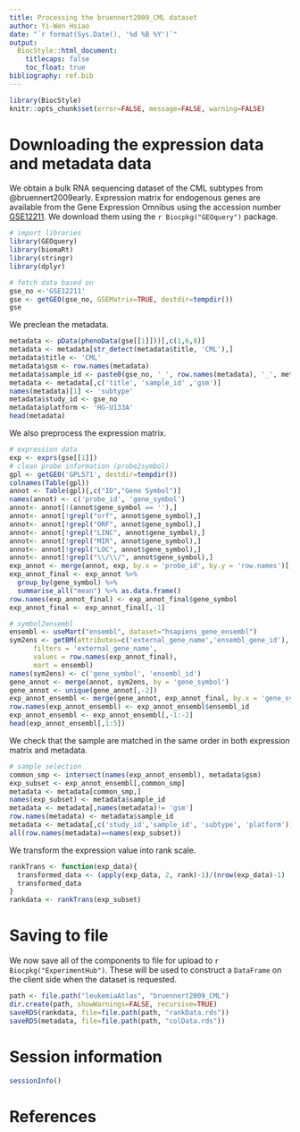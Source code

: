 ```yaml
---
title: Processing the bruennert2009_CML dataset
author: Yi-Wen Hsiao
date: "`r format(Sys.Date(), '%d %B %Y')`"
output:
  BiocStyle::html_document:
    titlecaps: false
    toc_float: true
bibliography: ref.bib
---
```


```r
library(BiocStyle)
knitr::opts_chunk$set(error=FALSE, message=FALSE, warning=FALSE)
```

# Downloading the expression data and metadata data

We obtain a bulk RNA sequencing dataset of the CML subtypes from @bruennert2009early.
Expression matrix for endogenous genes are available from the Gene Expression Omnibus
using the accession number [GSE12211](https://www.ncbi.nlm.nih.gov/geo/query/acc.cgi?acc=GSE12211).
We download them using the `r Biocpkg("GEOquery")` package.

```r
# import libraries
library(GEOquery)
library(biomaRt)
library(stringr)
library(dplyr)

# fetch data based on 
gse_no <-'GSE12211'
gse <- getGEO(gse_no, GSEMatrix=TRUE, destdir=tempdir())
gse
```

We preclean the metadata.

```r
metadata <- pData(phenoData(gse[[1]]))[,c(1,6,8)]
metadata <- metadata[str_detect(metadata$title, 'CML'),]
metadata$title <- 'CML'
metadata$gsm <- row.names(metadata)
metadata$sample_id <- paste0(gse_no, '_', row.names(metadata), '_', metadata$title)
metadata <- metadata[,c('title', 'sample_id' ,'gsm')]
names(metadata)[1] <- 'subtype'
metadata$study_id <- gse_no
metadata$platform <- 'HG-U133A'
head(metadata)
```


We also preprocess the expression matrix.

```r
# expression data
exp <- exprs(gse[[1]])
# clean probe information (probe2symbol)
gpl <- getGEO('GPL571', destdir=tempdir())
colnames(Table(gpl))
annot <- Table(gpl)[,c("ID","Gene Symbol")]
names(annot) <- c('probe_id', 'gene_symbol')
annot<- annot[!(annot$gene_symbol == ''),]
annot<- annot[!grepl("orf", annot$gene_symbol),]
annot<- annot[!grepl("ORF", annot$gene_symbol),]
annot<- annot[!grepl("LINC", annot$gene_symbol),]
annot<- annot[!grepl("MIR", annot$gene_symbol),]
annot<- annot[!grepl("LOC", annot$gene_symbol),]
annot<- annot[!grepl("\\/\\/", annot$gene_symbol),]
exp_annot <- merge(annot, exp, by.x = 'probe_id', by.y = 'row.names')[,-1]
exp_annot_final <- exp_annot %>%
  group_by(gene_symbol) %>%
  summarise_all("mean") %>% as.data.frame()
row.names(exp_annot_final) <- exp_annot_final$gene_symbol
exp_annot_final <- exp_annot_final[,-1]

# symbol2ensembl
ensembl <- useMart("ensembl", dataset="hsapiens_gene_ensembl")
sym2ens <- getBM(attributes=c('external_gene_name','ensembl_gene_id'),
      filters = 'external_gene_name',
      values = row.names(exp_annot_final),
      mart = ensembl)
names(sym2ens) <- c('gene_symbol', 'ensembl_id')
gene_annot <- merge(annot, sym2ens, by = 'gene_symbol')
gene_annot <- unique(gene_annot[,-2])
exp_annot_ensembl <- merge(gene_annot, exp_annot_final, by.x = 'gene_symbol', by.y = 'row.names')
row.names(exp_annot_ensembl) <- exp_annot_ensembl$ensembl_id
exp_annot_ensembl <- exp_annot_ensembl[,-1:-2]
head(exp_annot_ensembl[,1:5])
```

We check that the sample are matched in the same order in both expression matrix and metadata.

```r
# sample selection
common_smp <- intersect(names(exp_annot_ensembl), metadata$gsm)
exp_subset <- exp_annot_ensembl[,common_smp]
metadata <- metadata[common_smp,]
names(exp_subset) <- metadata$sample_id
metadata <- metadata[,names(metadata)!= 'gsm']
row.names(metadata) <- metadata$sample_id
metadata <- metadata[,c('study_id','sample_id', 'subtype', 'platform')]
all(row.names(metadata)==names(exp_subset))
```

We transform the expression value into rank scale.
```r
rankTrans <- function(exp_data){
  transformed_data <- (apply(exp_data, 2, rank)-1)/(nrow(exp_data)-1)
  transformed_data
}
rankdata <- rankTrans(exp_subset)
```


# Saving to file 

We now save all of the components to file for upload to `r Biocpkg("ExperimentHub")`.
These will be used to construct a `DataFrame` on the client side when the dataset is requested.

```r

path <- file.path("leukemiaAtlas", "bruennert2009_CML")
dir.create(path, showWarnings=FALSE, recursive=TRUE)
saveRDS(rankdata, file=file.path(path, "rankData.rds"))
saveRDS(metadata, file=file.path(path, "colData.rds"))
```

# Session information

```r
sessionInfo()
```

# References
